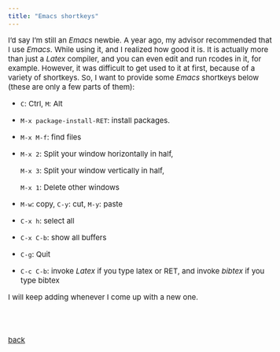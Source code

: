 ```yaml
---
title: "Emacs shortkeys"
---
```


<style type="text/css">

body, td {
   font-size: 15px;
}
pre {
  font-size: 15px
}
</style>


I'd say I'm still an *Emacs* newbie. A year ago, my advisor recommended that I use *Emacs*. While using it, and I realized how good it is. It is actually more than just a *Latex* compiler, and you can even edit and run rcodes in it, for example. However, it was difficult to get used to it at first, because of a variety of shortkeys. So, I want to provide some *Emacs* shortkeys below (these are only a few parts of them):

- $\texttt{C}$: Ctrl, $\texttt{M}$: Alt
- $\texttt{M-x package-install-RET}$: install packages.
- $\texttt{M-x M-f}$: find files
- $\texttt{M-x 2}$: Split your window horizontally in half,
  
  $\texttt{M-x 3}$: Split your window vertically in half,
  
  $\texttt{M-x 1}$: Delete other windows
- $\texttt{M-w}$: copy, $\texttt{C-y}$: cut, $\texttt{M-y}$: paste


- $\texttt{C-x h}$: select all
- $\texttt{C-x C-b}$: show all buffers
- $\texttt{C-g}$: Quit
- $\texttt{C-c C-b}$: invoke *Latex* if you type latex or RET, and invoke *bibtex* if you type bibtex

I will keep adding whenever I come up with a new one.

<br>
<br>    

[back](../linux.html)